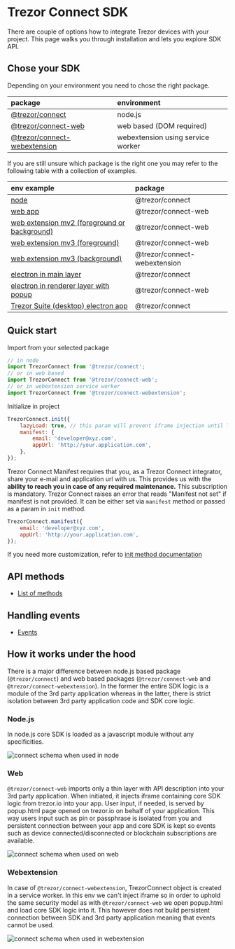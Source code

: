 # Trezor Connect SDK

There are couple of options how to integrate Trezor devices with your project. This page walks you through
installation and lets you explore SDK API.

## Chose your SDK

Depending on your environment you need to chose the right package.

| package                                                                                                           | environment                       |
| :---------------------------------------------------------------------------------------------------------------- | :-------------------------------- |
| [@trezor/connect](https://github.com/trezor/trezor-suite/tree/develop/packages/connect)                           | node.js                           |
| [@trezor/connect-web](https://github.com/trezor/trezor-suite/tree/develop/packages/connect-web)                   | web based (DOM required)          |
| [@trezor/connect-webextension](https://github.com/trezor/trezor-suite/tree/develop/packages/connect-webextension) | webextension using service worker |

If you are still unsure which package is the right one you may refer to the following table with a collection of examples.

| env example                                                                                                                                         | package                      |
| :-------------------------------------------------------------------------------------------------------------------------------------------------- | :--------------------------- |
| [node](https://github.com/trezor/trezor-suite/tree/develop/packages/connect-examples/node)                                                          | @trezor/connect              |
| [web app](https://github.com/trezor/trezor-suite/tree/develop/packages/connect-examples/browser-inline-script)                                      | @trezor/connect-web          |
| [web extension mv2 (foreground or background)](https://github.com/trezor/trezor-suite/tree/develop/packages/connect-examples/webextension-mv2)      | @trezor/connect-web          |
| [web extension mv3 (foreground)](https://github.com/trezor/trezor-suite/tree/develop/packages/connect-examples/webextension-mv3)                    | @trezor/connect-web          |
| [web extension mv3 (background)](https://github.com/trezor/trezor-suite/tree/develop/packages/connect-examples/webextension-mv3-sw)                 | @trezor/connect-webextension |
| [electron in main layer](https://github.com/trezor/trezor-suite/tree/develop/packages/connect-examples/electron-main-process)                       | @trezor/connect              |
| [electron in renderer layer with popup](https://github.com/trezor/trezor-suite/tree/develop/packages/connect-examples/electron-renderer-with-popup) | @trezor/connect-web          |
| [Trezor Suite (desktop) electron app](https://github.com/trezor/trezor-suite/blob/develop/packages/suite-desktop/README.md)                         | @trezor/connect              |

## Quick start

Import from your selected package

```javascript
// in node
import TrezorConnect from '@trezor/connect';
// or in web based
import TrezorConnect from '@trezor/connect-web';
// or in webextension service worker
import TrezorConnect from '@trezor/connect-webextension';
```

Initialize in project

```javascript
TrezorConnect.init({
    lazyLoad: true, // this param will prevent iframe injection until TrezorConnect.method will be called
    manifest: {
        email: 'developer@xyz.com',
        appUrl: 'http://your.application.com',
    },
});
```

Trezor Connect Manifest requires that you, as a Trezor Connect integrator, share your e-mail and application url with us.
This provides us with the **ability to reach you in case of any required maintenance.**
This subscription is mandatory. Trezor Connect raises an error that reads "Manifest not set" if manifest is not provided. It can be either set via `manifest` method or passed as a param in `init` method.

```javascript
TrezorConnect.manifest({
    email: 'developer@xyz.com',
    appUrl: 'http://your.application.com',
});
```

If you need more customization, refer to [init method documentation](./methods/init.md)

## API methods

-   [List of methods](methods.md)

## Handling events

-   [Events](events.md)

## How it works under the hood

There is a major difference between node.js based package (`@trezor/connect`) and web based packages (`@trezor/connect-web` and `@trezor/connect-webextension`).
In the former the entire SDK logic is a module of the 3rd party application whereas in the latter, there is strict isolation between 3rd party application code and SDK core logic.

### Node.js

In node.js core SDK is loaded as a javascript module without any specificities.

![connect schema when used in node](/schema-connect.jpg)

### Web

`@trezor/connect-web` imports only a thin layer with API description into your 3rd party application. When initiated, it injects iframe containing core SDK logic from trezor.io
into your app. User input, if needed, is served by popup.html page opened on trezor.io on behalf of your application. This way users input such as pin or passphrase is isolated from you and persistent connection between your app and core SDK is kept so events such as device connected/disconnected or blockchain subscriptions are available.

![connect schema when used on web](/schema-connect-web.jpg)

### Webextension

In case of `@trezor/connect-webextension`, TrezorConnect object is created in a service worker. In this env we can't inject iframe so in order to uphold the same security model as with
`@trezor/connect-web` we open popup.html and load core SDK logic into it. This however does not build persistent connection between SDK and 3rd party application meaning that events cannot be used.

![connect schema when used in webextension](/schema-connect-webextension.jpg)
